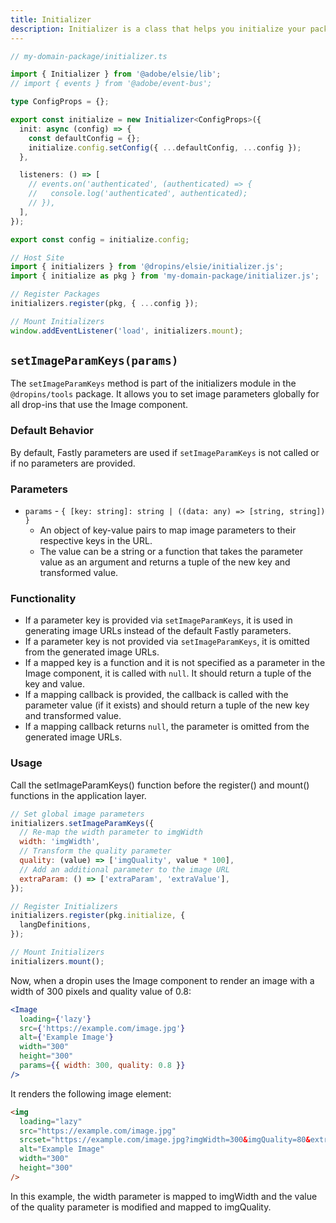 ```yaml
---
title: Initializer
description: Initializer is a class that helps you initialize your package.
---
```


```typescript
// my-domain-package/initializer.ts

import { Initializer } from '@adobe/elsie/lib';
// import { events } from '@adobe/event-bus';

type ConfigProps = {};

export const initialize = new Initializer<ConfigProps>({
  init: async (config) => {
    const defaultConfig = {};
    initialize.config.setConfig({ ...defaultConfig, ...config });
  },

  listeners: () => [
    // events.on('authenticated', (authenticated) => {
    //   console.log('authenticated', authenticated);
    // }),
  ],
});

export const config = initialize.config;
```

```typescript
// Host Site
import { initializers } from '@dropins/elsie/initializer.js';
import { initialize as pkg } from 'my-domain-package/initializer.js';

// Register Packages
initializers.register(pkg, { ...config });

// Mount Initializers
window.addEventListener('load', initializers.mount);
```

## `setImageParamKeys(params)`

The `setImageParamKeys` method is part of the initializers module in the `@dropins/tools` package.
It allows you to set image parameters globally for all drop-ins that use the Image component.

### Default Behavior

By default, Fastly parameters are used if `setImageParamKeys` is not called or if no parameters are provided.

### Parameters

- `params` - `{ [key: string]: string | ((data: any) => [string, string]) }`
  - An object of key-value pairs to map image parameters to their respective keys in the URL.
  - The value can be a string or a function that takes the parameter value as an argument and returns a tuple of the new key and transformed value.

### Functionality

- If a parameter key is provided via `setImageParamKeys`, it is used in generating image URLs instead of the default Fastly parameters.
- If a parameter key is not provided via `setImageParamKeys`, it is omitted from the generated image URLs.
- If a mapped key is a function and it is not specified as a parameter in the Image component, it is called with `null`. It should return a tuple of the key and value.
- If a mapping callback is provided, the callback is called with the parameter value (if it exists) and should return a tuple of the new key and transformed value.
- If a mapping callback returns `null`, the parameter is omitted from the generated image URLs.

### Usage

Call the setImageParamKeys() function before the register() and mount() functions in the application layer.

```javascript
// Set global image parameters
initializers.setImageParamKeys({
  // Re-map the width parameter to imgWidth
  width: 'imgWidth',
  // Transform the quality parameter
  quality: (value) => ['imgQuality', value * 100],
  // Add an additional parameter to the image URL
  extraParam: () => ['extraParam', 'extraValue'],
});

// Register Initializers
initializers.register(pkg.initialize, {
  langDefinitions,
});

// Mount Initializers
initializers.mount();
```

Now, when a dropin uses the Image component to render an image with a width of 300 pixels and quality value of 0.8:

```jsx
<Image
  loading={'lazy'}
  src={'https://example.com/image.jpg'}
  alt={'Example Image'}
  width="300"
  height="300"
  params={{ width: 300, quality: 0.8 }}
/>
```

It renders the following image element:

```html
<img
  loading="lazy"
  src="https://example.com/image.jpg"
  srcset="https://example.com/image.jpg?imgWidth=300&imgQuality=80&extraParam=extraValue 768w, https://example.com/image.jpg?imgWidth=300&imgQuality=80&extraParam=extraValue 1024w, https://example.com/image.jpg?imgWidth=300&imgQuality=80&extraParam=extraValue 1366w, https://example.com/image.jpg?imgWidth=300&imgQuality=80&extraParam=extraValue 1920w"
  alt="Example Image"
  width="300"
  height="300"
/>
```

In this example, the width parameter is mapped to imgWidth and the value of the quality parameter is modified and mapped to imgQuality.
